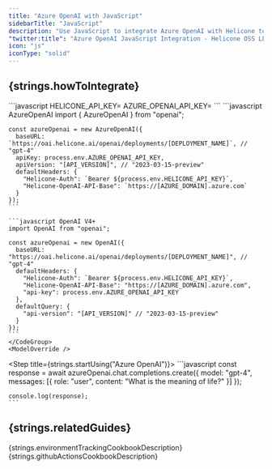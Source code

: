 ```yaml
---
title: "Azure OpenAI with JavaScript"
sidebarTitle: "JavaScript"
description: "Use JavaScript to integrate Azure OpenAI with Helicone to log your Azure OpenAI usage."
"twitter:title": "Azure OpenAI JavaScript Integration - Helicone OSS LLM Observability"
icon: "js"
iconType: "solid"
---
```



## {strings.howToIntegrate}

<Steps>
  <Step title={strings.generateKey}>
    <div dangerouslySetInnerHTML={{ __html: strings.generateKeyInstructions }} />
  </Step>

  <Step title={strings.setApiKey}>
    ```javascript
    HELICONE_API_KEY=<YOUR_HELICONE_API_KEY>
    AZURE_OPENAI_API_KEY=<YOUR_AZURE_OPENAI_API_KEY>
    ```
  </Step>

  <Step title={strings.modifyBasePath}>
    <IncludeApiVersion />
    <CodeGroup>
    ```javascript AzureOpenAI
    import { AzureOpenAI } from "openai";

    const azureOpenai = new AzureOpenAI({
      baseURL: `https://oai.helicone.ai/openai/deployments/[DEPLOYMENT_NAME]`, // "gpt-4"
      apiKey: process.env.AZURE_OPENAI_API_KEY,
      apiVersion: "[API_VERSION]", // "2023-03-15-preview"
      defaultHeaders: {
        "Helicone-Auth": `Bearer ${process.env.HELICONE_API_KEY}`,
        "Helicone-OpenAI-API-Base": `https://[AZURE_DOMAIN].azure.com`
      }
    });
    ```

    ```javascript OpenAI V4+
    import OpenAI from "openai";

    const azureOpenai = new OpenAI({
      baseURL: "https://oai.helicone.ai/openai/deployments/[DEPLOYMENT_NAME]", // "gpt-4"
      defaultHeaders: {
        "Helicone-Auth": `Bearer ${process.env.HELICONE_API_KEY}`,
        "Helicone-OpenAI-API-Base": "https://[AZURE_DOMAIN].azure.com",
        "api-key": process.env.AZURE_OPENAI_API_KEY
      },
      defaultQuery: {
        "api-version": "[API_VERSION]" // "2023-03-15-preview"
      }
    });
    ```
    </CodeGroup>
    <ModelOverride />
  </Step>

  <Step title={strings.startUsing("Azure OpenAI")}>
    ```javascript
    const response = await azureOpenai.chat.completions.create({
      model: "gpt-4",
      messages: [{ role: "user", content: "What is the meaning of life?" }]
    });

    console.log(response);
    ```
  </Step>

  <Step title={strings.verifyInHelicone}>
    <div dangerouslySetInnerHTML={{ __html: strings.verifyInHeliconeDesciption("Azure OpenAI") }} />
  </Step>
</Steps>

## {strings.relatedGuides}

<CardGroup cols={2}>
  <Card
    title="Environment Tracking"
    icon="viruses"
    href="/guides/cookbooks/environment-tracking"
    iconType="light"
    vertical
  >
    {strings.environmentTrackingCookbookDescription}
  </Card>
  <Card
    title="Integration with GitHub Actions"
    icon="github"
    href="/guides/cookbooks/github-actions"
    iconType="light"
    vertical
  >
    {strings.githubActionsCookbookDescription}
  </Card>
</CardGroup>
